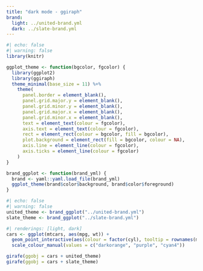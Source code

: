```yaml
---
title: "dark mode - ggiraph"
brand:
  light: ../united-brand.yml
  dark: ../slate-brand.yml
---
```


```r
#| echo: false
#| warning: false
library(knitr)

ggplot_theme <- function(bgcolor, fgcolor) {
  library(ggplot2)
  library(ggiraph)
  theme_minimal(base_size = 11) %+%
    theme(
      panel.border = element_blank(),
      panel.grid.major.y = element_blank(),
      panel.grid.minor.y = element_blank(),
      panel.grid.major.x = element_blank(),
      panel.grid.minor.x = element_blank(),
      text = element_text(colour = fgcolor),
      axis.text = element_text(colour = fgcolor),
      rect = element_rect(colour = bgcolor, fill = bgcolor),
      plot.background = element_rect(fill = bgcolor, colour = NA),
      axis.line = element_line(colour = fgcolor),
      axis.ticks = element_line(colour = fgcolor)
    )
}

brand_ggplot <- function(brand_yml) {
  brand <- yaml::yaml.load_file(brand_yml)
  ggplot_theme(brand$color$background, brand$color$foreground)
}
```

```r
#| echo: false
#| warning: false
united_theme <- brand_ggplot("../united-brand.yml")
slate_theme <- brand_ggplot("../slate-brand.yml")
```

```r
#| renderings: [light, dark]
cars <- ggplot(mtcars, aes(mpg, wt)) +
  geom_point_interactive(aes(colour = factor(cyl), tooltip = rownames(mtcars))) +
  scale_colour_manual(values = c("darkorange", "purple", "cyan4"))

girafe(ggobj = cars + united_theme)
girafe(ggobj = cars + slate_theme)
```
